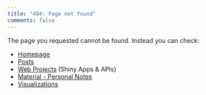 ```yaml
---
title: "404: Page not found"
comments: false
---
```


The page you requested cannot be found. Instead you can check:

-   [Homepage](/)
-   [Posts](posts/)
-   [Web Projects](web-apps/) (Shiny Apps & APIs)
-   [Material - Personal Notes](material/)
-   [Visualizations](gallery/)
